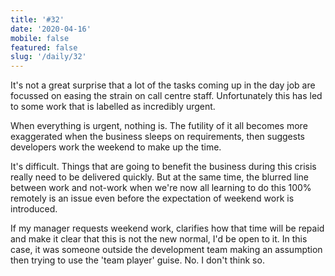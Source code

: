 ```yaml
---
title: '#32'
date: '2020-04-16'
mobile: false
featured: false
slug: '/daily/32'
---
```


It's not a great surprise that a lot of the tasks coming up in the day job are focussed on easing the strain on call centre staff. Unfortunately this has led to some work that is labelled as incredibly urgent.

When everything is urgent, nothing is. The futility of it all becomes more exaggerated when the business sleeps on requirements, then suggests developers work the weekend to make up the time.

It's difficult. Things that are going to benefit the business during this crisis really need to be delivered quickly. But at the same time, the blurred line between work and not-work when we're now all learning to do this 100% remotely is an issue even before the expectation of weekend work is introduced.

If my manager requests weekend work, clarifies how that time will be repaid and make it clear that this is not the new normal, I'd be open to it. In this case, it was someone outside the development team making an assumption then trying to use the 'team player' guise. No. I don't think so.
